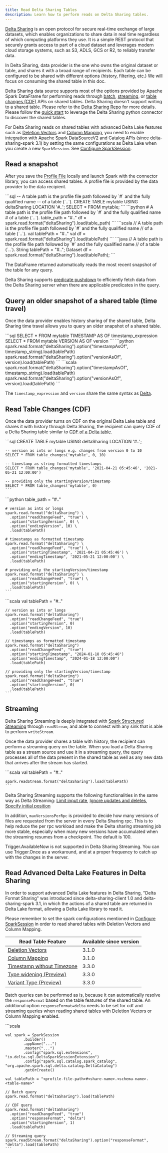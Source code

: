 ```yaml
---
title: Read Delta Sharing Tables
description: Learn how to perform reads on Delta Sharing tables.
---
```



[Delta Sharing](https://delta.io/sharing/) is an open protocol for secure real-time exchange of large datasets, which enables organizations to share data in real time regardless of which computing platforms they use. It is a simple REST protocol that securely grants access to part of a cloud dataset and leverages modern cloud storage systems, such as S3, ADLS, GCS or R2, to reliably transfer data.

In Delta Sharing, data provider is the one who owns the original dataset or table, and shares it with a broad range of recipients. Each table can be configured to be shared with different options (history, filtering, etc.) We will focus on consuming the shared table in this doc.

Delta Sharing data source supports most of the options provided by Apache Spark DataFrame for performing reads through [batch](/delta-batch), [streaming](/delta-streaming), or [table changes (CDF)](/delta-change-data-feed) APIs on shared tables. Delta Sharing doesn't support writing to a shared table. Please refer to the [Delta Sharing Repo](https://github.com/delta-io/delta-sharing/blob/main/README.md) for more details. Please follow the [quick start](https://github.com/delta-io/delta-sharing?tab=readme-ov-file#quick-start) to leverage the Delta Sharing python connector to discover the shared tables.

For Delta Sharing reads on shared tables with advanced Delta Lake features such as [Deletion Vectors](/delta-deletion-vectors) and [Column Mapping](/delta-column-mapping), you need to enable integration with Apache Spark DataSourceV2 and Catalog APIs (since delta-sharing-spark 3.1) by setting the same configurations as Delta Lake when you create a new `SparkSession`. See [Configure SparkSession](/delta-batch/#configure-sparksession).

## Read a snapshot

After you save the [Profile File](https://github.com/delta-io/delta-sharing/blob/main/PROTOCOL.md#profile-file-format) locally and launch Spark with the connector library, you can access shared tables. A profile file is provided by the data provider to the data recipient.

<Tabs>
  <TabItem label="SQL">
    ```sql
    -- A table path is the profile file path followed by `#` and the fully qualified name
    -- of a table (`<share-name>.<schema-name>.<table-name>`).
    CREATE TABLE mytable USING deltaSharing LOCATION '<profile-file-path>#<share-name>.<schema-name>.<table-name>';
    SELECT * FROM mytable;
    ```
  </TabItem>
  <TabItem label="Python">
    ```python
    # A table path is the profile file path followed by `#` and the fully qualified name
    # of a table (`<share-name>.<schema-name>.<table-name>`).
    table_path = "<profile-file-path>#<share-name>.<schema-name>.<table-name>"
    df = spark.read.format("deltaSharing").load(table_path)
    ```
  </TabItem>
  <TabItem label="Scala">
    ```scala
    // A table path is the profile file path followed by `#` and the fully qualified name
    // of a table (`<share-name>.<schema-name>.<table-name>`).
    val tablePath = "<profile-file-path>#<share-name>.<schema-name>.<table-name>"
    val df = spark.read.format("deltaSharing").load(tablePath)
    ```
  </TabItem>
  <TabItem label="Java">
    ```java
    // A table path is the profile file path followed by `#` and the fully qualified name
    // of a table (`<share-name>.<schema-name>.<table-name>`).
    String tablePath = "<profile-file-path>#<share-name>.<schema-name>.<table-name>";
    Dataset<Row> df = spark.read.format("deltaSharing").load(tablePath);
    ```
  </TabItem>
</Tabs>

The DataFrame returned automatically reads the most recent snapshot of the table for any query.

Delta Sharing supports [predicate pushdown](https://github.com/delta-io/delta-sharing/blob/main/PROTOCOL.md#json-predicates-for-filtering) to efficiently fetch data from the Delta Sharing server when there are applicable predicates in the query.

## Query an older snapshot of a shared table (time travel)

Once the data provider enables history sharing of the shared table, Delta Sharing time travel allows you to query an older snapshot of a shared table.

<Tabs>
  <TabItem label="SQL">
    ```sql SELECT * FROM mytable TIMESTAMP AS OF timestamp_expression SELECT *
    FROM mytable VERSION AS OF version ```
  </TabItem>
  <TabItem label="Python">
    ```python spark.read.format("deltaSharing").option("timestampAsOf",
    timestamp_string).load(tablePath)
    spark.read.format("deltaSharing").option("versionAsOf",
    version).load(tablePath) ```
  </TabItem>
  <TabItem label="Scala">
    ```scala spark.read.format("deltaSharing").option("timestampAsOf",
    timestamp_string).load(tablePath)
    spark.read.format("deltaSharing").option("versionAsOf",
    version).load(tablePath) ```
  </TabItem>
</Tabs>

The `timestamp_expression` and `version` share the same syntax as [Delta](/delta-batch#timestamp-and-version-syntax).

## Read Table Changes (CDF)

Once the data provider turns on CDF on the original Delta Lake table and shares it with history through Delta Sharing, the recipient can query CDF of a Delta Sharing table similar to [CDF of a Delta table](/delta-change-data-feed).

<Tabs>
  <TabItem label="SQL">
    ```sql
    CREATE TABLE mytable USING deltaSharing LOCATION '<profile-file-path>#<share-name>.<schema-name>.<table-name>';
    
    -- version as ints or longs e.g. changes from version 0 to 10
    SELECT * FROM table_changes('mytable', 0, 10)
    
    -- timestamp as string formatted timestamps
    SELECT * FROM table_changes('mytable', '2021-04-21 05:45:46', '2021-05-21 12:00:00')
    
    -- providing only the startingVersion/timestamp
    SELECT * FROM table_changes('mytable', 0)
    ```
  </TabItem>
  <TabItem label="Python">
    ```python
    table_path = "<profile-file-path>#<share-name>.<schema-name>.<table-name>"
    
    # version as ints or longs
    spark.read.format("deltaSharing") \
      .option("readChangeFeed", "true") \
      .option("startingVersion", 0) \
      .option("endingVersion", 10) \
      .load(tablePath)
    
    # timestamps as formatted timestamp
    spark.read.format("deltaSharing") \
      .option("readChangeFeed", "true") \
      .option("startingTimestamp", '2021-04-21 05:45:46') \
      .option("endingTimestamp", '2021-05-21 12:00:00') \
      .load(tablePath)
    
    # providing only the startingVersion/timestamp
    spark.read.format("deltaSharing") \
      .option("readChangeFeed", "true") \
      .option("startingVersion", 0) \
      .load(tablePath)
    ```
  </TabItem>
  <TabItem label="Scala">
    ```scala
    val tablePath = "<profile-file-path>#<share-name>.<schema-name>.<table-name>"
    
    // version as ints or longs
    spark.read.format("deltaSharing")
      .option("readChangeFeed", "true")
      .option("startingVersion", 0)
      .option("endingVersion", 10)
      .load(tablePath)
    
    // timestamps as formatted timestamp
    spark.read.format("deltaSharing")
      .option("readChangeFeed", "true")
      .option("startingTimestamp", "2024-01-18 05:45:46")
      .option("endingTimestamp", "2024-01-18 12:00:00")
      .load(tablePath)
    
    // providing only the startingVersion/timestamp
    spark.read.format("deltaSharing")
      .option("readChangeFeed", "true")
      .option("startingVersion", 0)
      .load(tablePath)
    ```
  </TabItem>
</Tabs>

## Streaming

Delta Sharing Streaming is deeply integrated with [Spark Structured Streaming](https://spark.apache.org/docs/latest/structured-streaming-programming-guide.html) through `readStream`, and able to connect with any sink that is able to perform `writeStream`.

Once the data provider shares a table with history, the recipient can perform a streaming query on the table. When you load a Delta Sharing table as a stream source and use it in a streaming query, the query processes all of the data present in the shared table as well as any new data that arrives after the stream has started.

<Tabs>
  <TabItem label="Scala">
    ```scala
    val tablePath = "<profile-file-path>#<share-name>.<schema-name>.<table-name>"
    
    spark.readStream.format("deltaSharing").load(tablePath)
    ```
  </TabItem>
</Tabs>

Delta Sharing Streaming supports the following functionalities in the same way as Delta Streaming: [Limit input rate](/delta-streaming/#limit-input-rate), [Ignore updates and deletes](/delta-streaming/#ignore-updates-and-deletes), [Specify initial position](/delta-streaming/#specify-initial-position)

In addition, `maxVersionsPerRpc` is provided to decide how many versions of files are requested from the server in every Delta Sharing rpc. This is to help reduce the per rpc workload and make the Delta sharing streaming job more stable, especially when many new versions have accumulated when the streaming resumes from a checkpoint. The default is 100.

<Aside type="note">
  Trigger.AvailableNow is not supported in Delta Sharing Streaming. You can use
  Trigger.Once as a workaround, and at a proper frequency to catch up with the
  changes in the server.
</Aside>

## Read Advanced Delta Lake Features in Delta Sharing

In order to support advanced Delta Lake features in Delta Sharing, "Delta Format Sharing" was introduced since delta-sharing-client 1.0 and delta-sharing-spark 3.1, in which the actions of a shared table are returned in Delta Lake format, allowing a Delta Lake library to read it.

Please remember to set the spark configurations mentioned in [Configure SparkSession](/delta-batch/#configure-sparksession) in order to read shared tables with Deletion Vectors and Column Mapping.

| Read Table Feature | Available since version |
| --- | --- |
| [Deletion Vectors](/delta-deletion-vectors) | 3.1.0 |
| [Column Mapping](/delta-column-mapping) | 3.1.0 |
| [Timestamp without Timezone](https://spark.apache.org/docs/latest/sql-ref-datatypes.html) | 3.3.0 |
| [Type widening (Preview)](/delta-type-widening) | 3.3.0 |
| [Variant Type (Preview)](https://github.com/delta-io/delta/blob/master/protocol_rfcs/variant-type.md) | 3.3.0 |

Batch queries can be performed as is, because it can automatically resolve the `responseFormat` based on the table features of the shared table. An additional option `responseFormat=delta` needs to be set for cdf and streaming queries when reading shared tables with Deletion Vectors or Column Mapping enabled.

<Tabs>
  <TabItem label="Scala">
    ```scala
    
    val spark = SparkSession
            .builder()
            .appName("...")
            .master("...")
            .config("spark.sql.extensions", "io.delta.sql.DeltaSparkSessionExtension")
            .config("spark.sql.catalog.spark_catalog", "org.apache.spark.sql.delta.catalog.DeltaCatalog")
            .getOrCreate()
    
    val tablePath = "<profile-file-path>#<share-name>.<schema-name>.<table-name>"
    
    // Batch query
    spark.read.format("deltaSharing").load(tablePath)
    
    // CDF query
    spark.read.format("deltaSharing")
      .option("readChangeFeed", "true")
      .option("responseFormat", "delta")
      .option("startingVersion", 1)
      .load(tablePath)
    
    // Streaming query
    spark.readStream.format("deltaSharing").option("responseFormat", "delta").load(tablePath)
    ```
  </TabItem>
</Tabs>
